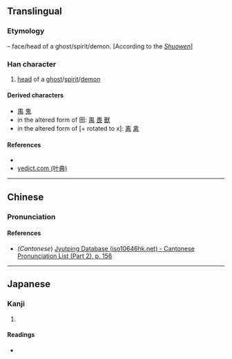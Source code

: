 {{also|田|由|甲|申}}
{{character info/new}}
==Translingual==

===Etymology===
{{liushu|p}} – face/head of a ghost/spirit/demon. [According to the ''[[w:Shuowen Jiezi|Shuowen]]'']

===Han character===
{{Han char|rn=102|rad=田|as=01|sn=6|four=|canj=HW|ids=⿱丿田}}

# [[head]] of a [[ghost]]/[[spirit]]/[[demon]]

====Derived characters====
* [[禺]] [[鬼]]
* in the altered form of 田: [[禺]] [[畏]] [[獸]]
* in the altered form of [+ rotated to x]: [[离]] [[禽]]

====References====
* {{Han ref|kx=0759.010|dkj=21728|dj=1169.010|hdz=42528.040|uh=7536|ud=30006}}
* [http://yedict.com/htm/75/7536.htm yedict.com (叶典)]

----

==Chinese==
{{zh-forms}}

===Pronunciation===
{{zh-pron
|m=fú
|c=fat6
|mn=hùi/hut
|mc=y
|oc=y
|ma=
|cat=n
}}

====References====
* (''Cantonese'') [http://www.iso10646hk.net/jp/document/download.jsp Jyutping Database (iso10646hk.net) - Cantonese Pronunciation List (Part 2), p. 156]

----

==Japanese==

===Kanji===
{{ja-kanji|grade=|rs=田01}}

# {{defn|lang=ja|sort=田01}}

====Readings====
* {{ja-readings|on=[[ふつ]] (futsu), [[ふち]] (fuchi), [[ひ]] (hi)|kun=|nanori=}}